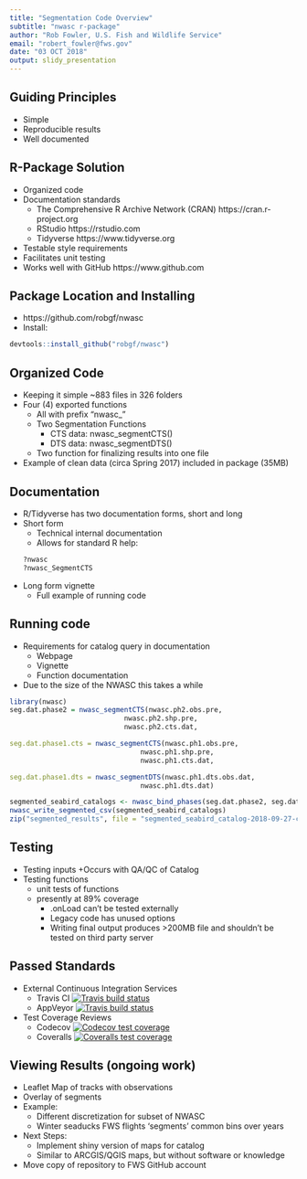 ```yaml
---
title: "Segmentation Code Overview"
subtitle: "nwasc r-package"
author: "Rob Fowler, U.S. Fish and Wildlife Service"
email: "robert_fowler@fws.gov"
date: "03 OCT 2018"
output: slidy_presentation
---
```



## Guiding Principles

- Simple
- Reproducible results
- Well documented

## R-Package Solution

* Organized code 
* Documentation standards
    + The Comprehensive R Archive Network (CRAN) https://cran.r-project.org
    + RStudio  https://rstudio.com
    + Tidyverse https://www.tidyverse.org
* Testable style requirements
* Facilitates unit testing
* Works well with GitHub https://www.github.com

## Package Location and Installing

* https://github.com/robgf/nwasc
* Install:

```r
devtools::install_github("robgf/nwasc")
```

## Organized Code

* Keeping it simple ~883 files in 326 folders 
* Four (4) exported functions
    + All with prefix "nwasc_"
    + Two Segmentation Functions
        - CTS data: nwasc_segmentCTS()
        - DTS data: nwasc_segmentDTS()
    + Two function for finalizing results into one file
* Example of clean data (circa Spring 2017) included in package (35MB)

## Documentation

* R/Tidyverse has two documentation forms, short and long
* Short form
    + Technical internal documentation
    + Allows for standard R help:
```r
?nwasc
?nwasc_SegmentCTS
```
* Long form vignette
    + Full example of running code


## Running code

* Requirements for catalog query in documentation
    + Webpage
    + Vignette
    + Function documentation

* Due to the size of the NWASC this takes a while
    
```r
library(nwasc)
seg.dat.phase2 = nwasc_segmentCTS(nwasc.ph2.obs.pre,
                            nwasc.ph2.shp.pre,
                            nwasc.ph2.cts.dat,

seg.dat.phase1.cts = nwasc_segmentCTS(nwasc.ph1.obs.pre,
                                nwasc.ph1.shp.pre,
                                nwasc.ph1.cts.dat,

seg.dat.phase1.dts = nwasc_segmentDTS(nwasc.ph1.dts.obs.dat,
                                nwasc.ph1.dts.dat)

segmented_seabird_catalogs <- nwasc_bind_phases(seg.dat.phase2, seg.dat.phase1.cts, seg.dat.phase1.dts)
nwasc_write_segmented_csv(segmented_seabird_catalogs)
zip("segmented_results", file = "segmented_seabird_catalog-2018-09-27-combined_transects_3 .csv")

```

## Testing

* Testing inputs
    +Occurs with QA/QC of Catalog
* Testing functions
    + unit tests of functions
    + presently at 89% coverage
        - .onLoad can't be tested externally
        - Legacy code has unused options
        - Writing final output produces >200MB file and
          shouldn't be tested on third party server



## Passed Standards

* External Continuous Integration Services
    + Travis CI [![Travis build status](https://travis-ci.org/robgf/nwasc.svg?branch=master)](https://travis-ci.org/robgf/nwasc)
    + AppVeyor [![Travis build status](https://travis-ci.org/robgf/nwasc.svg?branch=master)](https://travis-ci.org/robgf/nwasc)
    
* Test Coverage Reviews
    + Codecov [![Codecov test coverage](https://codecov.io/gh/robgf/nwasc/branch/master/graph/badge.svg)](https://codecov.io/gh/robgf/nwasc?branch=master)
    + Coveralls [![Coveralls test coverage](https://coveralls.io/repos/github/robgf/nwasc/badge.svg)](https://coveralls.io/r/robgf/nwasc?branch=master)

## Viewing Results (ongoing work)

* Leaflet Map of tracks with observations
* Overlay of segments
* Example: 
    + Different discretization for subset of NWASC
    + Winter seaducks FWS flights 'segments' common bins over years
* Next Steps:
    + Implement shiny version of maps for catalog
    + Similar to ARCGIS/QGIS maps, but without software or knowledge 

* Move copy of repository to FWS GitHub account
    
    
